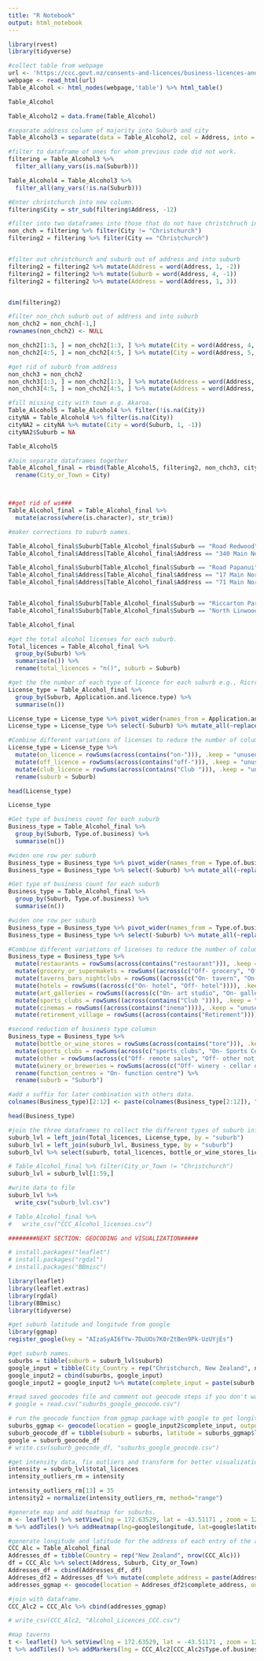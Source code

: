 ---
title: "R Notebook"
output: html_notebook
---

```{r}
library(rvest)
library(tidyverse)

#collect table from webpage
url <- 'https://ccc.govt.nz/consents-and-licences/business-licences-and-consents/alcohol/alcohol-licence-public-notification'
webpage <- read_html(url)
Table_Alcohol <- html_nodes(webpage,'table') %>% html_table()

Table_Alcohol
```


```{r}
Table_Alcohol2 = data.frame(Table_Alcohol)

#separate address column of majority into Suburb and city
Table_Alcohol3 = separate(data = Table_Alcohol2, col = Address, into = c("Address", "Suburb", "City"), sep = "\r\n")


```



```{r}
#filter to dataframe of ones for whom previous code did not work.  
filtering = Table_Alcohol3 %>% 
  filter_all(any_vars(is.na(Suburb)))

Table_Alcohol4 = Table_Alcohol3 %>% 
  filter_all(any_vars(!is.na(Suburb)))

#Enter christchurch into new column. 
filtering$City = str_sub(filtering$Address, -12)
```


```{r}
#filter into two dataframes into those that do not have christchruch in address e.g. Akaroa. 
non_chch = filtering %>% filter(City != "Christchurch")
filtering2 = filtering %>% filter(City == "Christchurch")


#filter out christchurch and suburb out of address and into suburb
filtering2 = filtering2 %>% mutate(Address = word(Address, 1, -2))
filtering2 = filtering2 %>% mutate(Suburb = word(Address, 4, -1))
filtering2 = filtering2 %>% mutate(Address = word(Address, 1, 3))


dim(filtering2)
```


```{r}
#filter non_chch suburb out of address and into suburb
non_chch2 = non_chch[-1,]
rownames(non_chch2) <- NULL

non_chch2[1:3, ] = non_chch2[1:3, ] %>% mutate(City = word(Address, 4, -1))
non_chch2[4:5, ] = non_chch2[4:5, ] %>% mutate(City = word(Address, 5, -1))

#get rid of suburb from address
non_chch3 = non_chch2
non_chch3[1:3, ] = non_chch2[1:3, ] %>% mutate(Address = word(Address, 1, 3))
non_chch3[4:5, ] = non_chch2[4:5, ] %>% mutate(Address = word(Address, 1, 4))

```

```{r}
#fill missing city with town e.g. Akaroa. 
Table_Alcohol5 = Table_Alcohol4 %>% filter(!is.na(City))
cityNA = Table_Alcohol4 %>% filter(is.na(City))
cityNA2 = cityNA %>% mutate(City = word(Suburb, 1, -1))
cityNA2$Suburb = NA

Table_Alcohol5
```

```{r}

#Join separate dataframes together 
Table_Alcohol_final = rbind(Table_Alcohol5, filtering2, non_chch3, cityNA2) %>% 
  rename(City_or_Town = City)



##get rid of ws###
Table_Alcohol_final = Table_Alcohol_final %>% 
  mutate(across(where(is.character), str_trim))


```


```{r}
#maker corrections to suburb names. 

Table_Alcohol_final$Suburb[Table_Alcohol_final$Suburb == "Road Redwood"] <- "Redwood"
Table_Alcohol_final$Address[Table_Alcohol_final$Address == "340 Main North"] <- "340 Main North Road"

Table_Alcohol_final$Suburb[Table_Alcohol_final$Suburb == "Road Papanui"] <- "Papanui"
Table_Alcohol_final$Address[Table_Alcohol_final$Address == "17 Main North"] <- "17 Main North Road"
Table_Alcohol_final$Address[Table_Alcohol_final$Address == "71 Main North"] <- "71 Main North Road"


Table_Alcohol_final$Suburb[Table_Alcohol_final$Suburb == "Riccarton Park"] <- "Riccarton"
Table_Alcohol_final$Suburb[Table_Alcohol_final$Suburb == "North Linwood"] <- "Linwood"

Table_Alcohol_final
```


```{r}
#get the total alcohol licenses for each suburb. 
Total_licences = Table_Alcohol_final %>% 
  group_by(Suburb) %>%
  summarise(n()) %>%
  rename(total_licences = "n()", suburb = Suburb) 
```


```{r}
#get the the number of each type of licence for each suburb e.g., Ricrration, off-license = 10..
License_type = Table_Alcohol_final %>% 
  group_by(Suburb, Application.and.licence.type) %>%
  summarise(n())

License_type = License_type %>% pivot_wider(names_from = Application.and.licence.type, values_from = 'n()')
License_type = License_type %>% select(-Suburb) %>% mutate_all(~replace(., is.na(.), 0))
```


```{r}
#Combine different variations of licenses to reduce the number of columns. 
License_type = License_type %>%
  mutate(on_licence = rowSums(across(contains("on-"))), .keep = "unused") %>%
  mutate(off_licence = rowSums(across(contains("off-"))), .keep = "unused") %>% 
  mutate(club_licence = rowSums(across(contains("Club "))), .keep = "unused") %>% 
  rename(suburb = Suburb)

head(License_type)

License_type
```

```{r}
#Get type of business count for each suburb 
Business_type = Table_Alcohol_final %>% 
  group_by(Suburb, Type.of.business) %>%
  summarise(n())

#widen one row per suburb 
Business_type = Business_type %>% pivot_wider(names_from = Type.of.business, values_from = 'n()')
Business_type = Business_type %>% select(-Suburb) %>% mutate_all(~replace(., is.na(.), 0))
```


```{r}
#Get type of business count for each suburb 
Business_type = Table_Alcohol_final %>% 
  group_by(Suburb, Type.of.business) %>%
  summarise(n())

#widen one row per suburb 
Business_type = Business_type %>% pivot_wider(names_from = Type.of.business, values_from = 'n()')
Business_type = Business_type %>% select(-Suburb) %>% mutate_all(~replace(., is.na(.), 0))

#Combine different variations of licenses to reduce the number of columns. 
Business_type = Business_type %>%
  mutate(restaurants = rowSums(across(contains("restaurant"))), .keep = "unused") %>%
  mutate(grocery_or_supermakets = rowSums((across(c("Off- grocery", "Off- supermarket")))), .keep = "unused") %>%
  mutate(taverns_bars_nightclubs = rowSums((across(c("On- tavern", "On- nightclub", "Off- tavern across the bar sales")))), .keep = "unused") %>%
  mutate(hotels = rowSums((across(c("On- hotel", "Off- hotel")))), .keep = "unused") %>%
  mutate(art_galleries = rowSums((across(c("On- art studio", "On- gallery", "Art Gallery and Function Centre")))), .keep = "unused") %>%
  mutate(sports_clubs = rowSums((across(contains("Club ")))), .keep = "unused") %>%
  mutate(cinemas = rowSums((across(contains("inema")))), .keep = "unused") %>%
  mutate(retirement_village = rowSums((across(contains("Retirement")))), .keep = "unused")

#second reduction of business type columsn 
Business_type = Business_type %>%
  mutate(bottle_or_wine_stores = rowSums(across(contains("tore"))), .keep = "unused") %>%
  mutate(sports_clubs = rowSums(across(c("sports_clubs", "On- Sports Centre", "On Ice Skating Arena"))), .keep = "unused") %>%
  mutate(other = rowSums(across(c("Off- remote sales", "Off- other not otherwise specified", "Complimentary", "Off Licence Complimentary", "On- polytechnic", "On- caterer", "On- conveyance", "Performance Venue", "On- adult premises", "retirement_village"))), .keep = "unused") %>%
  mutate(winery_or_breweries = rowSums(across(c("Off- winery - cellar door", "Off- brewery door sales"))), .keep = "unused") %>%
  rename(function_centres = "On- function centre") %>%
  rename(suburb = "Suburb")

#add a suffix for later combination with others data. 
colnames(Business_type)[2:12] <- paste(colnames(Business_type[2:12]), "licence", sep = "_")

head(Business_type)

```


```{r}

#join the three dataframes to collect the different types of suburb information. 
suburb_lvl = left_join(Total_licences, License_type, by = "suburb")
suburb_lvl = left_join(suburb_lvl, Business_type, by = "suburb")
suburb_lvl %>% select(suburb, total_licences, bottle_or_wine_stores_licence, restaurants_licence)

# Table_Alcohol_final %>% filter(City_or_Town != "Christchurch")
suburb_lvl = suburb_lvl[1:59,]
```


```{r}
#write data to file 
suburb_lvl %>%
  write_csv("suburb_lvl.csv")

# Table_Alcohol_final %>%
#   write_csv("CCC_Alcohol_licenses.csv")

```


```{r}

########NEXT SECTION: GEOCODING and VISUALIZATION#####

# install.packages("leaflet")
# install.packages("rgdal")
# install.packages("BBmisc")

library(leaflet)
library(leaflet.extras)
library(rgdal)
library(BBmisc)
library(tidyverse)

#get suburb latitude and longitude from google 
library(ggmap)
register_google(key = "AIzaSyAI6fYw-7DuUOs7K0rZtBen9Pk-UzUYjEs")

#get suburb names. 
suburbs = tibble(suburb = suburb_lvl$suburb)
google_input = tibble(City_Country = rep("Christchurch, New Zealand", nrow(suburb_lvl)))
google_input2 = cbind(suburbs, google_input)
google_input2 = google_input2 %>% mutate(complete_input = paste(suburb, City_Country))

```

```{r}
#read saved geocodes file and comment out geocode steps if you don't want to use google api each time. 
# google = read.csv("suburbs_google_geocode.csv")
```



```{r}
# run the geocode function from ggmap package with google to get longitude and latitude. 
suburbs_ggmap <- geocode(location = google_input2$complete_input, output = "more", source = "google")
suburb_geocode_df = tibble(suburb = suburbs, latitude = suburbs_ggmap$lat, longitude = suburbs_ggmap$lon)
google = suburb_geocode_df
# write.csv(suburb_geocode_df, "suburbs_google_geocode.csv")
```


```{r}

#get intensity data, fix outliers and transform for better visualization. 
intensity = suburb_lvl$total_licences
intensity_outliers_rm = intensity

intensity_outliers_rm[13] = 35
intensity2 = normalize(intensity_outliers_rm, method="range")
```


```{r}
#generate map and add heatmap for suburbs. 
m <- leaflet() %>% setView(lng = 172.63529, lat = -43.51171 , zoom = 12)
m %>% addTiles() %>% addHeatmap(lng=google$longitude, lat=google$latitude, blur=20, intensity=intensity2, radius = 30)
```


```{r}
#generate longitude and latitude for the address of each entry of the alcohol licensing table. 
CCC_Alc = Table_Alcohol_final
Addresses_df = tibble(Country = rep("New Zealand", nrow(CCC_Alc)))
df = CCC_Alc %>% select(Address, Suburb, City_or_Town)
Addresses_df = cbind(Addresses_df, df)
Addreses_df2 = Addresses_df %>% mutate(complete_address = paste(Address, Suburb, City_or_Town, Country))
addresses_ggmap <- geocode(location = Addreses_df2$complete_address, output = "latlon", source = "google")
```

```{r}

#join with dataframe. 
CCC_Alc2 = CCC_Alc %>% cbind(addresses_ggmap)

```

```{r}
# write_csv(CCC_Alc2, "Alcohol_Licences_CCC.csv")
```


```{r}

#map taverns 
t <- leaflet() %>% setView(lng = 172.63529, lat = -43.51171 , zoom = 12)
t %>% addTiles() %>% addMarkers(lng = CCC_Alc2[CCC_Alc2$Type.of.business == "On- tavern", "lon"], lat = CCC_Alc2[CCC_Alc2$Type.of.business == "On- tavern", "lat"])

```

